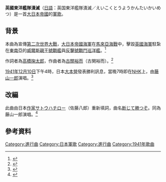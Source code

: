 '''英國東洋艦隊潰滅'''（[[日語|日語]]：英国東洋艦隊潰滅／えいこくとうようかんたいかいめつ）是一首[[大日本帝國|大日本帝國]]的[[軍歌|軍歌]]。

== 背景 ==
本曲為宣傳[[第二次世界大戰|第二次世界大戰]]，[[大日本帝國海軍|大日本帝國海軍]]在[[馬來亞海戰|馬來亞海戰]]中，擊毀[[英國海軍|英國海軍]]駐紮在[[東南亞|東南亞]]的[[威爾斯親王號戰艦|威爾斯親王號戰艦]]與[[反擊號戰鬥巡洋艦|反擊號戰鬥巡洋艦]]。<ref>{{cite book |author1=横山恵一 |title=名言・迷言で読む太平洋戦争史 |date=2014年6月2日 |publisher=PHP研究所 |page=78-79 |url=https://books.google.com.tw/books?id=yTDBDf5XXGUC&pg=PA78&lpg=PA78&dq=%E8%8B%B1%E5%9B%BD%E6%9D%B1%E6%B4%8B%E8%89%A6%E9%9A%8A%E6%BD%B0%E6%BB%85+%E6%AD%8C%E8%A9%9E&source=bl&ots=yGdokWSp4P&sig=ACfU3U1vEw0U8vQs11BGmTIy0ejkPygSkQ&hl=zh-TW&sa=X&ved=2ahUKEwiOpqaL16vqAhWPGqYKHQ4JD3cQ6AEwD3oECAoQAQ#v=onepage&q=%E8%8B%B1%E5%9B%BD%E6%9D%B1%E6%B4%8B%E8%89%A6%E9%9A%8A%E6%BD%B0%E6%BB%85%20%E6%AD%8C%E8%A9%9E&f=false}}</ref>

作詞者為[[高橋掬太郎|高橋掬太郎]]，作曲者為[[古關裕而|古關裕而]]（古関裕而）。<ref>{{cite web |title=作曲一覧|url=https://www.kosekiyuji-kinenkan.jp/person/composition/lyricist-t.html |website=福島市古関裕而記念館}}</ref>

[[1941年|1941年]][[12月10日|12月10日]]下午4時，日本[[大本營|大本營]]發表勝利訊息，當晚7時即在[[NHK|NHK]]上，由[[藤山一郎|藤山一郎]]演唱。<ref>{{cite web |title=太平洋戦争と戦時歌謡－英国東洋艦隊潰滅 |url=https://25877386.at.webry.info/200909/article_6.html |website=菊池清麿・日常随想・昭和博物誌}}</ref>
== 改編 ==
此曲由日本[[作家|作家]][[サトウハチロー|サトウハチロー]]（佐藤八郎）重新填詞，曲名[[断じて勝つぞ|断じて勝つぞ]]。同為藤山一郎演唱。<ref>{{cite web |title=時局歌：断じて勝つぞ |url=https://rekion.dl.ndl.go.jp/info:ndljp/pid/8269048 |website=国立国会図書館}}</ref>
== 參考資料 ==
{{reflist}}
[[Category:進行曲|Category:進行曲]]

[[Category:日本軍歌|Category:日本軍歌]]
[[Category:進行曲|Category:進行曲]]
[[Category:1941年歌曲|Category:1941年歌曲]]